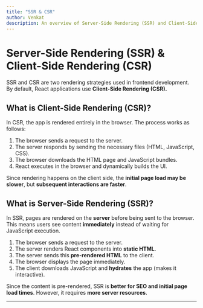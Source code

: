 ```yaml
---
title: "SSR & CSR"
author: Venkat
description: An overview of Server-Side Rendering (SSR) and Client-Side Rendering (CSR) in React.
---
```


# Server-Side Rendering (SSR) & Client-Side Rendering (CSR)
SSR and CSR are two rendering strategies used in frontend development. By default, React applications use **Client-Side Rendering (CSR).**

## What is Client-Side Rendering (CSR)?
In CSR, the app is rendered entirely in the browser. The process works as follows:

1. The browser sends a request to the server.  
2. The server responds by sending the necessary files (HTML, JavaScript, CSS).  
3. The browser downloads the HTML page and JavaScript bundles.  
4. React executes in the browser and dynamically builds the UI.  

Since rendering happens on the client side, the **initial page load may be slower**, but **subsequent interactions are faster**.

## What is Server-Side Rendering (SSR)?
In SSR, pages are rendered on the **server** before being sent to the browser. This means users see content **immediately** instead of waiting for JavaScript execution.

1. The browser sends a request to the server.  
2. The server renders React components into **static HTML**.  
3. The server sends this **pre-rendered HTML** to the client.  
4. The browser displays the page immediately.  
5. The client downloads JavaScript and **hydrates** the app (makes it interactive).  

Since the content is pre-rendered, SSR is **better for SEO and initial page load times**. However, it requires **more server resources**.

---
